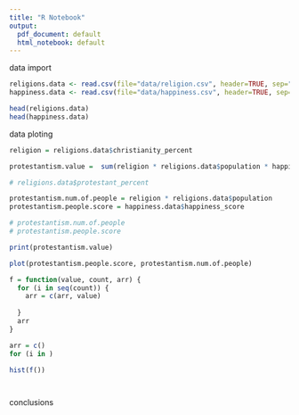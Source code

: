 ```yaml
---
title: "R Notebook"
output:
  pdf_document: default
  html_notebook: default
---
```


data import
```r

religions.data <- read.csv(file="data/religion.csv", header=TRUE, sep=",")
happiness.data <- read.csv(file="data/happiness.csv", header=TRUE, sep=",")

head(religions.data)
head(happiness.data)

```


data ploting
```r

religion = religions.data$christianity_percent

protestantism.value =  sum(religion * religions.data$population * happiness.data$happiness_score) / sum(religions.data$population * religion)

# religions.data$protestant_percent

protestantism.num.of.people = religion * religions.data$population
protestantism.people.score = happiness.data$happiness_score

# protestantism.num.of.people
# protestantism.people.score

print(protestantism.value)

plot(protestantism.people.score, protestantism.num.of.people)

f = function(value, count, arr) {
  for (i in seq(count)) {
    arr = c(arr, value)
    
  }
  arr 
}

arr = c()
for (i in )

hist(f())




```


conclusions
